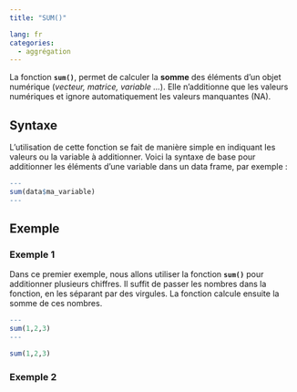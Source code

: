 ```yaml
---
title: "SUM()"

lang: fr
categories:
  - aggrégation
---
```


La fonction **`sum()`**, permet de calculer la **somme** des éléments d'un objet numérique (*vecteur, matrice, variable ...*). Elle n'additionne que les valeurs numériques et ignore automatiquement les valeurs manquantes (NA).

## Syntaxe

L’utilisation de cette fonction se fait de manière simple en indiquant les valeurs ou la variable à additionner. Voici la syntaxe de base pour additionner les éléments d’une variable dans un data frame, par exemple :

``` r
---
sum(data$ma_variable)
---
```

## Exemple

### Exemple 1

Dans ce premier exemple, nous allons utiliser la fonction **`sum()`** pour additionner plusieurs chiffres. Il suffit de passer les nombres dans la fonction, en les séparant par des virgules. La fonction calcule ensuite la somme de ces nombres.

``` r
---
sum(1,2,3)
---
```

```r
sum(1,2,3)
```

### Exemple 2
